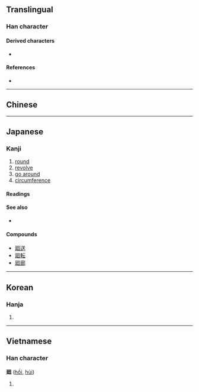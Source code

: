 {{also|迴|回}}
{{character info}}
==Translingual==

===Han character===
{{Han char|rn=54|rad=廴|as=06|sn=9|four=|canj=NKWR|ids=⿺廴回}}

====Derived characters====
* {{l|mul|[[𡹯]], [[𦂆]], [[𧍚]], [[𭫎]]}}

====References====
* {{Han ref|kx=0353.050|dkj=09575|dj=0668.010|hdz=10404.090|uh=5EFB|ud=24315}}

----

==Chinese==
{{zh-see|迴}}

----

==Japanese==

===Kanji===
{{ja-kanji|grade=n|rs=廴06}}

# [[round]]
# [[revolve]]
# [[go around]]
# [[circumference]]

====Readings====
{{ja-readings
|goon=え<ゑ
|kanon=かい<くわい
|kun=めぐ-り, めぐ-る, まわ-る
}}

====See also====
* {{l|ja|回}}

====Compounds====
* [[廻送]]
* [[廻転]]
* [[廻廊]]

----

==Korean==

===Hanja===
{{ko-hanja|hangeul=회|rv=hoe|mr=hoe}}

# {{rfdef|ko|sort=廴06}}

----

==Vietnamese==

===Han character===
'''廻''' ([[hồi]], [[hùi]])

# {{rfdef|vi}}

{{cln|vi|Han tu}}